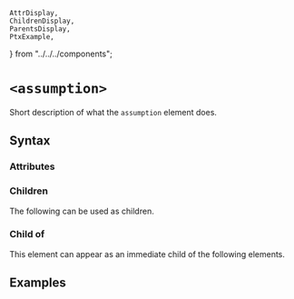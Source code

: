     AttrDisplay,
    ChildrenDisplay,
    ParentsDisplay,
    PtxExample,
} from "../../../components";

# `<assumption>`

Short description of what the `assumption` element does.

## Syntax

### Attributes

<AttrDisplay name="assumption" />

### Children

The following can be used as children.

<ChildrenDisplay name="assumption" />

### Child of

This element can appear as an immediate child of the following elements.

<ParentsDisplay name="assumption" />

## Examples

    